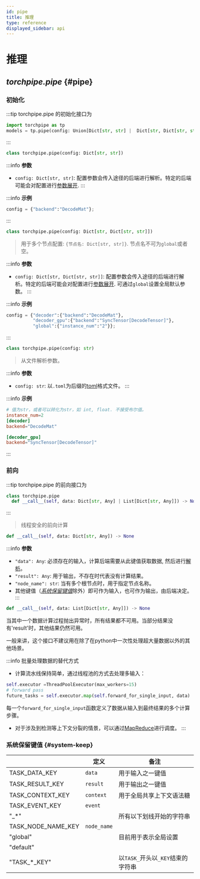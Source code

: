 ```yaml
---
id: pipe
title: 推理
type: reference
displayed_sidebar: api
---
```




# 推理

## *torchpipe.pipe* {#pipe}

### 初始化
:::tip torchpipe.pipe 的初始化接口为
```python
import torchpipe as tp
models = tp.pipe(config: Union[Dict[str, str] |  Dict[str, Dict[str, str]] | str])
```
:::


<Tabs groupId="pipe_init"  className="pipe_init-tabs">
<TabItem value="str" label="从字典">


```python
class torchpipe.pipe(config: Dict[str, str])
```
:::info **参数**
- `config: Dict[str, str]`: 配置参数会传入途径的后端进行解析。特定的后端可能会对配置进行[参数展开](../backend-reference/basic#backend-spread).
:::

:::info **示例**

```python
config = {"backend":"DecodeMat"};
```
:::

</TabItem>
<TabItem value="double_str" label="从双层字典">

```python
class torchpipe.pipe(config: Dict[str, Dict[str, str]])
```
> 用于多个节点配置: `{节点名: Dict[str, str]}`. 节点名不可为`global`或者空。

:::info **参数**
- `config: Dict[str, Dict[str, str]]`: 配置参数会传入途径的后端进行解析。特定的后端可能会对配置进行[参数展开](../backend-reference/basic#backend-spread). 可通过`global`设置全局默认参数。
:::

:::info **示例**

```python
config = {"decoder":{"backend":"DecodeMat"},
          "decoder_gpu":{"backend":"SyncTensor[DecodeTensor]"},
          "global":{"instance_num":"2"}};
```
:::

</TabItem>

<TabItem value="from_toml" label="从toml文件">

```python
class torchpipe.pipe(config: str)
```

> 从文件解析参数。


:::info **参数**
- `config: str`: 以`.toml`为后缀的[toml](https://toml.io/en/)格式文件。
:::

:::info **示例**

```toml
# 值为str，或者可以转化为str，如 int, float. 不接受布尔值。
instance_num=2
[decoder]
backend="DecodeMat"

[decoder_gpu]
backend="SyncTensor[DecodeTensor]"
```
:::

</TabItem>

</Tabs>

### 前向

:::tip torchpipe.pipe 的前向接口为
```python
class torchpipe.pipe
  def __call__(self, data: Dict[str, Any] | List[Dict[str, Any]]) -> None
```
:::


> 线程安全的前向计算



<Tabs groupId="pipe_call"  className="pipe_call-tabs">
<TabItem value="dict" label="单个数据">


```python
def __call__(self, data: Dict[str, Any]) -> None
```


:::info **参数**
- `"data": Any`: 必须存在的输入，计算后端需要从此键值获取数据, 然后进行[解析](../Intra-node/extensible_backend#py2any)。
- `"result": Any`: 用于输出，不存在时代表没有计算结果。
- `"node_name": str`: 当有多个根节点时，用于指定节点名称。
- 其他键值（[*系统保留键值*](#system-keep)除外）即可作为输入，也可作为输出，由后端决定。
:::

</TabItem>
<TabItem value="list" label="多个数据">

```python
def __call__(self, data: List[Dict[str, Any]]) -> None
```

当其中一个数据计算过程抛出异常时，所有结果都不可用。当部分结果没有'result'时，其他结果仍然可用。

一般来讲，这个接口不建议用在除了在python中一次性处理超大量数据以外的其他场景。

:::info 批量处理数据的替代方式

  - 计算流水线保持简单，通过线程池的方式去处理多输入：
  ```python
  self.executor =ThreadPoolExecutor(max_workers=15) 
  # forward pass
  future_tasks = self.executor.map(self.forward_for_single_input, data)
  ```
  每一个`forward_for_single_input`函数定义了数据从输入到最终结果的多个计算步骤。
  - 对于涉及到检测等上下文分裂的情景，可以通过[MapReduce](../Inter-node/graphtraversal.mdx#mapreduce)进行调度。
:::

</TabItem>
</Tabs>

### 系统保留键值 {#system-keep}

|                    | 定义        | 备注                              |
|--------------------|-------------|-----------------------------------|
| TASK_DATA_KEY      | `data`      | 用于输入之一键值                  |
| TASK_RESULT_KEY    | `result`    | 用于输出之一键值                  |
| TASK_CONTEXT_KEY   | `context`   | 用于全局共享上下文语法糖          |
| TASK_EVENT_KEY     | `event`     |                                   |
| "_*"               |             | 所有以下划线开始的字符串          |
| TASK_NODE_NAME_KEY | `node_name` |                                   |
| "global"           |             | 目前用于表示全局设置              |
| "default"          |             |                                   |
| "TASK_*_KEY"       |             | 以`TASK_`开头以`_KEY`结束的字符串 |